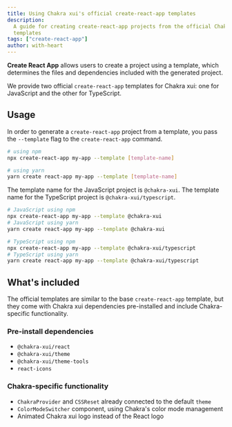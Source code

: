 ```yaml
---
title: Using Chakra xui's official create-react-app templates
description:
  A guide for creating create-react-app projects from the official Chakra xui
  templates
tags: ["create-react-app"]
author: with-heart
---
```


**Create React App** allows users to create a project using a template, which
determines the files and dependencies included with the generated project.

We provide two official `create-react-app` templates for Chakra xui: one for
JavaScript and the other for TypeScript.

## Usage

In order to generate a `create-react-app` project from a template, you pass the
`--template` flag to the `create-react-app` command.

```bash
# using npm
npx create-react-app my-app --template [template-name]

# using yarn
yarn create react-app my-app --template [template-name]
```

The template name for the JavaScript project is `@chakra-xui`. The template name
for the TypeScript project is `@chakra-xui/typescript`.

```bash
# JavaScript using npm
npx create-react-app my-app --template @chakra-xui
# JavaScript using yarn
yarn create react-app my-app --template @chakra-xui

# TypeScript using npm
npx create-react-app my-app --template @chakra-xui/typescript
# TypeScript using yarn
yarn create react-app my-app --template @chakra-xui/typescript
```

## What's included

The official templates are similar to the base `create-react-app` template, but
they come with Chakra xui dependencies pre-installed and include Chakra-specific
functionality.

### Pre-install dependencies

- `@chakra-xui/react`
- `@chakra-xui/theme`
- `@chakra-xui/theme-tools`
- `react-icons`

### Chakra-specific functionality

- `ChakraProvider` and `CSSReset` already connected to the default `theme`
- `ColorModeSwitcher` component, using Chakra's color mode management
- Animated Chakra xui logo instead of the React logo
